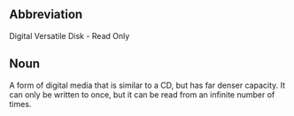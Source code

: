 ==Abbreviation==

Digital Versatile Disk - Read Only

==Noun==

A form of digital media that is similar to a CD, but has far denser capacity.  It can only be written to once, but it can be read from an infinite number of times.
